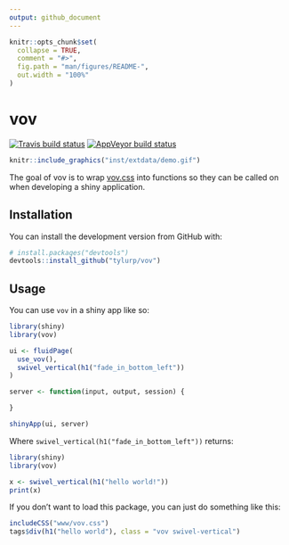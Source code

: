 ```yaml
---
output: github_document
---
```


<!-- README.md is generated from README.Rmd. Please edit that file -->

```r
knitr::opts_chunk$set(
  collapse = TRUE,
  comment = "#>",
  fig.path = "man/figures/README-",
  out.width = "100%"
)
```

# vov

<!-- badges: start -->
[![Travis build status](https://travis-ci.org/tyluRp/vov.svg?branch=master)](https://travis-ci.org/tyluRp/vov)
[![AppVeyor build status](https://ci.appveyor.com/api/projects/status/github/tyluRp/vov?branch=master&svg=true)](https://ci.appveyor.com/project/tyluRp/vov)
<!-- badges: end -->

```r
knitr::include_graphics("inst/extdata/demo.gif")
```

The goal of vov is to wrap [vov.css](https://github.com/vaibhav111tandon/vov.css) into functions so they can be called on when developing a shiny application.

## Installation

You can install the development version from GitHub with:

``` r
# install.packages("devtools")
devtools::install_github("tylurp/vov")
```

## Usage

You can use `vov` in a shiny app like so:

```r
library(shiny)
library(vov)

ui <- fluidPage(
  use_vov(),
  swivel_vertical(h1("fade_in_bottom_left"))
)

server <- function(input, output, session) {

}

shinyApp(ui, server)
```

Where `swivel_vertical(h1("fade_in_bottom_left"))` returns:

```r
library(shiny)
library(vov)
```

```r
x <- swivel_vertical(h1("hello world!"))
print(x)
```

If you don't want to load this package, you can just do something like this:

```r
includeCSS("www/vov.css")
tags$div(h1("hello world"), class = "vov swivel-vertical")
```
